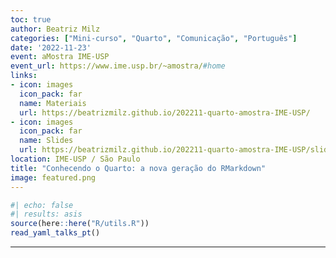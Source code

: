 ```yaml
---
toc: true
author: Beatriz Milz
categories: ["Mini-curso", "Quarto", "Comunicação", "Português"]
date: '2022-11-23'
event: aMostra IME-USP
event_url: https://www.ime.usp.br/~amostra/#home
links:
- icon: images
  icon_pack: far
  name: Materiais
  url: https://beatrizmilz.github.io/202211-quarto-amostra-IME-USP/
- icon: images
  icon_pack: far
  name: Slides
  url: https://beatrizmilz.github.io/202211-quarto-amostra-IME-USP/slide-quarto.html
location: IME-USP / São Paulo
title: "Conhecendo o Quarto: a nova geração do RMarkdown"
image: featured.png
---
```


```r
#| echo: false
#| results: asis
source(here::here("R/utils.R"))
read_yaml_talks_pt()
```

------------------------------------------------------------------------
